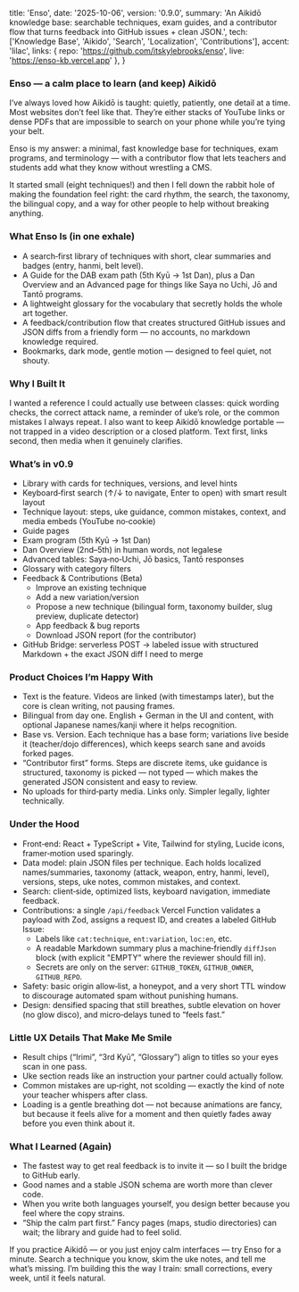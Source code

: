   title: 'Enso',
  date: '2025-10-06',
  version: '0.9.0',
  summary:
    'An Aikidō knowledge base: searchable techniques, exam guides, and a contributor flow that turns feedback into GitHub issues + clean JSON.',
  tech: ['Knowledge Base', 'Aikido', 'Search', 'Localization', 'Contributions'],
  accent: 'lilac',
  links: {
    repo: 'https://github.com/itskylebrooks/enso',
    live: 'https://enso-kb.vercel.app'
  },
}

### Enso — a calm place to learn (and keep) Aikidō

I’ve always loved how Aikidō is taught: quietly, patiently, one detail at a time. Most websites don’t feel like that. They’re either stacks of YouTube links or dense PDFs that are impossible to search on your phone while you’re tying your belt.

Enso is my answer: a minimal, fast knowledge base for techniques, exam programs, and terminology — with a contributor flow that lets teachers and students add what they know without wrestling a CMS.

It started small (eight techniques!) and then I fell down the rabbit hole of making the foundation feel right: the card rhythm, the search, the taxonomy, the bilingual copy, and a way for other people to help without breaking anything.

### What Enso Is (in one exhale)

- A search‑first library of techniques with short, clear summaries and badges (entry, hanmi, belt level).
- A Guide for the DAB exam path (5th Kyū → 1st Dan), plus a Dan Overview and an Advanced page for things like Saya no Uchi, Jō and Tantō programs.
- A lightweight glossary for the vocabulary that secretly holds the whole art together.
- A feedback/contribution flow that creates structured GitHub issues and JSON diffs from a friendly form — no accounts, no markdown knowledge required.
- Bookmarks, dark mode, gentle motion — designed to feel quiet, not shouty.

### Why I Built It

I wanted a reference I could actually use between classes: quick wording checks, the correct attack name, a reminder of uke’s role, or the common mistakes I always repeat. I also want to keep Aikidō knowledge portable — not trapped in a video description or a closed platform. Text first, links second, then media when it genuinely clarifies.

### What’s in v0.9

- Library with cards for techniques, versions, and level hints
- Keyboard‑first search (↑/↓ to navigate, Enter to open) with smart result layout
- Technique layout: steps, uke guidance, common mistakes, context, and media embeds (YouTube no‑cookie)
- Guide pages
- Exam program (5th Kyū → 1st Dan)
- Dan Overview (2nd–5th) in human words, not legalese
- Advanced tables: Saya‑no‑Uchi, Jō basics, Tantō responses
- Glossary with category filters
- Feedback & Contributions (Beta)
  - Improve an existing technique
  - Add a new variation/version
  - Propose a new technique (bilingual form, taxonomy builder, slug preview, duplicate detector)
  - App feedback & bug reports
  - Download JSON report (for the contributor)
- GitHub Bridge: serverless POST → labeled issue with structured Markdown + the exact JSON diff I need to merge


### Product Choices I’m Happy With

- Text is the feature. Videos are linked (with timestamps later), but the core is clean writing, not pausing frames.
- Bilingual from day one. English + German in the UI and content, with optional Japanese names/kanji where it helps recognition.
- Base vs. Version. Each technique has a base form; variations live beside it (teacher/dojo differences), which keeps search sane and avoids forked pages.
- “Contributor first” forms. Steps are discrete items, uke guidance is structured, taxonomy is picked — not typed — which makes the generated JSON consistent and easy to review.
- No uploads for third‑party media. Links only. Simpler legally, lighter technically.

### Under the Hood

- Front‑end: React + TypeScript + Vite, Tailwind for styling, Lucide icons, framer‑motion used sparingly.
- Data model: plain JSON files per technique. Each holds localized names/summaries, taxonomy (attack, weapon, entry, hanmi, level), versions, steps, uke notes, common mistakes, and context.
- Search: client‑side, optimized lists, keyboard navigation, immediate feedback.
- Contributions: a single `/api/feedback` Vercel Function validates a payload with Zod, assigns a request ID, and creates a labeled GitHub Issue:
  - Labels like `cat:technique`, `ent:variation`, `loc:en`, etc.
  - A readable Markdown summary plus a machine‑friendly `diffJson` block (with explicit "EMPTY" where the reviewer should fill in).
  - Secrets are only on the server: `GITHUB_TOKEN`, `GITHUB_OWNER`, `GITHUB_REPO`.
- Safety: basic origin allow‑list, a honeypot, and a very short TTL window to discourage automated spam without punishing humans.
- Design: densified spacing that still breathes, subtle elevation on hover (no glow disco), and micro‑delays tuned to “feels fast.”

### Little UX Details That Make Me Smile

- Result chips (“Irimi”, “3rd Kyū”, “Glossary”) align to titles so your eyes scan in one pass.
- Uke section reads like an instruction your partner could actually follow.
- Common mistakes are up‑right, not scolding — exactly the kind of note your teacher whispers after class.
- Loading is a gentle breathing dot — not because animations are fancy, but because it feels alive for a moment and then quietly fades away before you even think about it.

### What I Learned (Again)

- The fastest way to get real feedback is to invite it — so I built the bridge to GitHub early.
- Good names and a stable JSON schema are worth more than clever code.
- When you write both languages yourself, you design better because you feel where the copy strains.
- “Ship the calm part first.” Fancy pages (maps, studio directories) can wait; the library and guide had to feel solid.

If you practice Aikidō — or you just enjoy calm interfaces — try Enso for a minute. Search a technique you know, skim the uke notes, and tell me what’s missing. I’m building this the way I train: small corrections, every week, until it feels natural.

